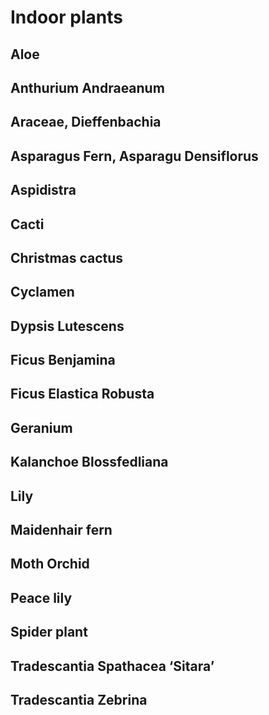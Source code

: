 # Indoor plants

## Aloe

## Anthurium Andraeanum 

## Araceae, Dieffenbachia

## Asparagus Fern, Asparagu Densiflorus

## Aspidistra

## Cacti

## Christmas cactus

## Cyclamen

## Dypsis Lutescens

## Ficus Benjamina

## Ficus Elastica Robusta

## Geranium

## Kalanchoe Blossfedliana

## Lily

## Maidenhair fern

## Moth Orchid

## Peace lily

## Spider plant

## Tradescantia Spathacea 'Sitara'

## Tradescantia Zebrina




